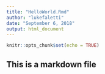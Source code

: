 ```yaml
---
title: "HelloWorld.Rmd"
author: "lukefaletti"
date: "September 6, 2018"
output: html_document
---
```


```r
knitr::opts_chunk$set(echo = TRUE)
```

## This is a markdown file